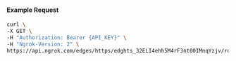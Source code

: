 
#### Example Request

```bash
curl \
-X GET \
-H "Authorization: Bearer {API_KEY}" \
-H "Ngrok-Version: 2" \
https://api.ngrok.com/edges/https/edghts_32ELI4ehh5M4rF3nt00IMnqYzjv/routes/edghtsrt_32ELI6rWC3baEISE72ydeXpMfxq/websocket_tcp_converter
```
